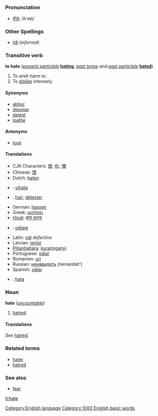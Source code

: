 =={{en}}==
[[Category:English language]]
===Pronunciation===
*[[IPA]]: /h'eɪt/
===Other Spellings===
*[[h8]] (''informal'')
===Transitive verb===
'''to hate''' (''[[present participle]]'' '''[[hating]]''', ''[[past tense]] and [[past participle]]'' '''[[hated]]''')

# To wish harm to.
# To [[dislike]] intensely.
====Synonyms====
*[[abhor]]
*[[despise]]
*[[detest]]
*[[loathe]]

====Antonyms====
*[[love]]

====Translations====
*CJK Characters: [[恨]]; [[仇]]; [[憎]]
*Chinese: [[恨]]
*Dutch: [[haten]]
*{{fi}}: [[vihata]]
*{{fr}}: [[haïr]], [[détester]]
*German: [[hassen]]
*Greek: [[μισήσει]] 
*[[Hindi]]: [[घृणा करना]]
*{{it}}: [[odiare]]
*Latin: [[odi]] ''defective''
*Latvian: [[ienīst]]
*[[Pitjantjatjara]]: [[kuraringanyi]]
*Portuguese: [[odiar]]
*Romanian: [[uri]]
*Russian: [[ненавидеть]] (nenavidet')
*Spanish: [[odiar]]
*{{sv}}: [[hata]]

===Noun===
'''hate''' (''[[uncountable]]'')

#[[hatred]].

====Translations====
<!--do not add translations here - add them at "hatred" instead-->
''See'' [[hatred]].

===Related terms===
*[[hater]]
*[[hatred]]

===See also===
*[[fear]]

[[it:hate]]
[[Category:1000 English basic words]]